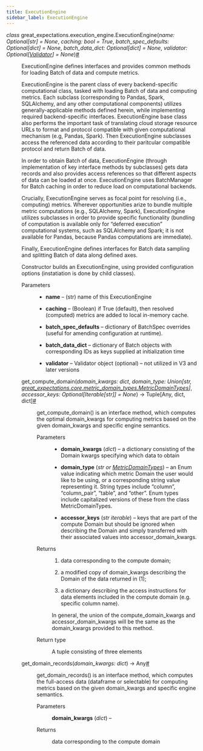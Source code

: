 ```yaml
---
title: ExecutionEngine
sidebar_label: ExecutionEngine
---
```



<section class="sphinx-api-doc" id="executionengine">

<dl class="py class">
<dt class="sig sig-object py" id="great_expectations.execution_engine.ExecutionEngine">
<em class="property"><span class="pre">class</span><span class="w"> </span></em><span class="sig-prename descclassname"><span class="pre">great_expectations.execution_engine.</span></span><span class="sig-name descname"><span class="pre">ExecutionEngine</span></span><span class="sig-paren">(</span><em class="sig-param"><span class="n"><span class="pre">name</span></span><span class="p"><span class="pre">:</span></span><span class="w"> </span><span class="n"><span class="pre">Optional</span><span class="p"><span class="pre">[</span></span><span class="pre">str</span><span class="p"><span class="pre">]</span></span></span><span class="w"> </span><span class="o"><span class="pre">=</span></span><span class="w"> </span><span class="default_value"><span class="pre">None</span></span></em>, <em class="sig-param"><span class="n"><span class="pre">caching</span></span><span class="p"><span class="pre">:</span></span><span class="w"> </span><span class="n"><span class="pre">bool</span></span><span class="w"> </span><span class="o"><span class="pre">=</span></span><span class="w"> </span><span class="default_value"><span class="pre">True</span></span></em>, <em class="sig-param"><span class="n"><span class="pre">batch_spec_defaults</span></span><span class="p"><span class="pre">:</span></span><span class="w"> </span><span class="n"><span class="pre">Optional</span><span class="p"><span class="pre">[</span></span><span class="pre">dict</span><span class="p"><span class="pre">]</span></span></span><span class="w"> </span><span class="o"><span class="pre">=</span></span><span class="w"> </span><span class="default_value"><span class="pre">None</span></span></em>, <em class="sig-param"><span class="n"><span class="pre">batch_data_dict</span></span><span class="p"><span class="pre">:</span></span><span class="w"> </span><span class="n"><span class="pre">Optional</span><span class="p"><span class="pre">[</span></span><span class="pre">dict</span><span class="p"><span class="pre">]</span></span></span><span class="w"> </span><span class="o"><span class="pre">=</span></span><span class="w"> </span><span class="default_value"><span class="pre">None</span></span></em>, <em class="sig-param"><span class="n"><span class="pre">validator</span></span><span class="p"><span class="pre">:</span></span><span class="w"> </span><span class="n"><span class="pre">Optional</span><span class="p"><span class="pre">[</span></span><a class="reference internal" href="/docs/reference/api/validator/validator/Validator_class#great_expectations.validator.validator.Validator" title="great_expectations.validator.validator.Validator"><span class="pre">Validator</span></a><span class="p"><span class="pre">]</span></span></span><span class="w"> </span><span class="o"><span class="pre">=</span></span><span class="w"> </span><span class="default_value"><span class="pre">None</span></span></em><span class="sig-paren">)</span><a class="headerlink" href="#great_expectations.execution_engine.ExecutionEngine" title="Permalink to this definition">#</a></dt>
<dd><p>ExecutionEngine defines interfaces and provides common methods for loading Batch of data and compute metrics.</p>
<p>ExecutionEngine is the parent class of every backend-specific computational class, tasked with loading Batch of
data and computing metrics.  Each subclass (corresponding to Pandas, Spark, SQLAlchemy, and any other computational
components) utilizes generally-applicable methods defined herein, while implementing required backend-specific
interfaces.  ExecutionEngine base class also performs the important task of translating cloud storage resource URLs
to format and protocol compatible with given computational mechanism (e.g, Pandas, Spark).  Then ExecutionEngine
subclasses access the referenced data according to their paritcular compatible protocol and return Batch of data.</p>
<p>In order to obtain Batch of data, ExecutionEngine (through implementation of key interface methods by subclasses)
gets data records and also provides access references so that different aspects of data can be loaded at once.
ExecutionEngine uses BatchManager for Batch caching in order to reduce load on computational backends.</p>
<p>Crucially, ExecutionEngine serves as focal point for resolving (i.e., computing) metrics.  Wherever opportunities
arize to bundle multiple metric computations (e.g., SQLAlchemy, Spark), ExecutionEngine utilizes subclasses in order
to provide specific functionality (bundling of computation is available only for “deferred execution” computational
systems, such as SQLAlchemy and Spark; it is not available for Pandas, because Pandas computations are immediate).</p>
<p>Finally, ExecutionEngine defines interfaces for Batch data sampling and splitting Batch of data along defined axes.</p>
<p>Constructor builds an ExecutionEngine, using provided configuration options (instatiation is done by child classes).</p>
<dl class="field-list simple">
<dt class="field-odd">Parameters</dt>
<dd class="field-odd"><ul class="simple">
<li><p><strong>name</strong> – (str) name of this ExecutionEngine</p></li>
<li><p><strong>caching</strong> – (Boolean) if True (default), then resolved (computed) metrics are added to local in-memory cache.</p></li>
<li><p><strong>batch_spec_defaults</strong> – dictionary of BatchSpec overrides (useful for amending configuration at runtime).</p></li>
<li><p><strong>batch_data_dict</strong> – dictionary of Batch objects with corresponding IDs as keys supplied at initialization time</p></li>
<li><p><strong>validator</strong> – Validator object (optional) – not utilized in V3 and later versions</p></li>
</ul>
</dd>
</dl>
<dl class="py method">
<dt class="sig sig-object py" id="great_expectations.execution_engine.ExecutionEngine.get_compute_domain">
<span class="sig-name descname"><span class="pre">get_compute_domain</span></span><span class="sig-paren">(</span><em class="sig-param"><span class="n"><span class="pre">domain_kwargs</span></span><span class="p"><span class="pre">:</span></span><span class="w"> </span><span class="n"><span class="pre">dict</span></span></em>, <em class="sig-param"><span class="n"><span class="pre">domain_type</span></span><span class="p"><span class="pre">:</span></span><span class="w"> </span><span class="n"><span class="pre">Union</span><span class="p"><span class="pre">[</span></span><span class="pre">str</span><span class="p"><span class="pre">,</span></span><span class="w"> </span><a class="reference internal" href="/docs/reference/api/core/metric_domain_types/MetricDomainTypes_class#great_expectations.core.metric_domain_types.MetricDomainTypes" title="great_expectations.core.metric_domain_types.MetricDomainTypes"><span class="pre">great_expectations.core.metric_domain_types.MetricDomainTypes</span></a><span class="p"><span class="pre">]</span></span></span></em>, <em class="sig-param"><span class="n"><span class="pre">accessor_keys</span></span><span class="p"><span class="pre">:</span></span><span class="w"> </span><span class="n"><span class="pre">Optional</span><span class="p"><span class="pre">[</span></span><span class="pre">Iterable</span><span class="p"><span class="pre">[</span></span><span class="pre">str</span><span class="p"><span class="pre">]</span></span><span class="p"><span class="pre">]</span></span></span><span class="w"> </span><span class="o"><span class="pre">=</span></span><span class="w"> </span><span class="default_value"><span class="pre">None</span></span></em><span class="sig-paren">)</span> <span class="sig-return"><span class="sig-return-icon">→</span> <span class="sig-return-typehint"><span class="pre">Tuple</span><span class="p"><span class="pre">[</span></span><span class="pre">Any</span><span class="p"><span class="pre">,</span></span><span class="w"> </span><span class="pre">dict</span><span class="p"><span class="pre">,</span></span><span class="w"> </span><span class="pre">dict</span><span class="p"><span class="pre">]</span></span></span></span><a class="headerlink" href="#great_expectations.execution_engine.ExecutionEngine.get_compute_domain" title="Permalink to this definition">#</a></dt>
<dd><p>get_compute_domain() is an interface method, which computes the optimal domain_kwargs for computing metrics based on the given domain_kwargs and specific engine semantics.</p>
<dl class="field-list simple">
<dt class="field-odd">Parameters</dt>
<dd class="field-odd"><ul class="simple">
<li><p><strong>domain_kwargs</strong> (<em>dict</em>) – a dictionary consisting of the Domain kwargs specifying which data to obtain</p></li>
<li><p><strong>domain_type</strong> (<em>str</em><em> or </em><a class="reference internal" href="/docs/reference/api/core/metric_domain_types/MetricDomainTypes_class#great_expectations.core.metric_domain_types.MetricDomainTypes" title="great_expectations.core.metric_domain_types.MetricDomainTypes"><em>MetricDomainTypes</em></a>) – an Enum value indicating which metric Domain the user would like             to be using, or a corresponding string value representing it.  String types include “column”,             “column_pair”, “table”, and “other”.  Enum types include capitalized versions of these from the class             MetricDomainTypes.</p></li>
<li><p><strong>accessor_keys</strong> (<em>str iterable</em>) – keys that are part of the compute Domain but should be ignored when             describing the Domain and simply transferred with their associated values into accessor_domain_kwargs.</p></li>
</ul>
</dd>
<dt class="field-even">Returns</dt>
<dd class="field-even"><p><ol class="arabic simple">
<li><p>data corresponding to the compute domain;</p></li>
<li><p>a modified copy of domain_kwargs describing the Domain of the data returned in (1);</p></li>
<li><p>a dictionary describing the access instructions for data elements included in the compute domain                 (e.g. specific column name).</p></li>
</ol>
<p>In general, the union of the compute_domain_kwargs and accessor_domain_kwargs will be the same as the
domain_kwargs provided to this method.</p>
</p>
</dd>
<dt class="field-odd">Return type</dt>
<dd class="field-odd"><p>A tuple consisting of three elements</p>
</dd>
</dl>
</dd></dl>
<dl class="py method">
<dt class="sig sig-object py" id="great_expectations.execution_engine.ExecutionEngine.get_domain_records">
<span class="sig-name descname"><span class="pre">get_domain_records</span></span><span class="sig-paren">(</span><em class="sig-param"><span class="n"><span class="pre">domain_kwargs</span></span><span class="p"><span class="pre">:</span></span><span class="w"> </span><span class="n"><span class="pre">dict</span></span></em><span class="sig-paren">)</span> <span class="sig-return"><span class="sig-return-icon">→</span> <span class="sig-return-typehint"><span class="pre">Any</span></span></span><a class="headerlink" href="#great_expectations.execution_engine.ExecutionEngine.get_domain_records" title="Permalink to this definition">#</a></dt>
<dd><p>get_domain_records() is an interface method, which computes the full-access data (dataframe or selectable) for computing metrics based on the given domain_kwargs and specific engine semantics.</p>
<dl class="field-list simple">
<dt class="field-odd">Parameters</dt>
<dd class="field-odd"><p><strong>domain_kwargs</strong> (<em>dict</em>) – </p>
</dd>
<dt class="field-even">Returns</dt>
<dd class="field-even"><p>data corresponding to the compute domain</p>
</dd>
</dl>
</dd></dl>
</dd></dl>
</section>